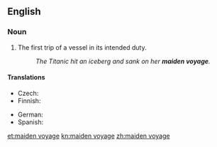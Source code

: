 ==English==

===Noun===
{{en-noun|head=[[maiden]] [[voyage]]}}

# {{context|nautical}} The first trip of a vessel in its intended duty.
#: ''The Titanic hit an iceberg and sank on her '''maiden voyage'''.''

====Translations====
{{trans-top|first trip of a vessel}}
* Czech: {{t-|cs|panenská plavba|f}}
* Finnish: {{t+|fi|neitsytmatka}}
{{trans-mid}}
* German: {{t+|de|Jungfernfahrt|f}}
* Spanish: {{t-|es|viaje inaugural|m}}
{{trans-bottom}}

[[et:maiden voyage]]
[[kn:maiden voyage]]
[[zh:maiden voyage]]